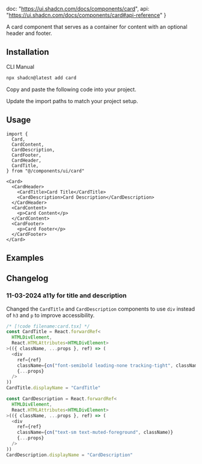   doc: "https://ui.shadcn.com/docs/components/card",
  api: "https://ui.shadcn.com/docs/components/card#api-reference"
}

A card component that serves as a container for content with an optional header and footer.

<ComponentPreview demoName="card-with-form" hint="A card with a form" />

## Installation

<Tabs defaultValue="cli">

<TabsList>
  <TabsTrigger value="cli">CLI</TabsTrigger>
  <TabsTrigger value="manual">Manual</TabsTrigger>
</TabsList>

<TabsContent value="cli">

```bash
npx shadcn@latest add card
```

</TabsContent>

<TabsContent value="manual">

<Steps>

<Step>Copy and paste the following code into your project.</Step>

<ComponentSource name="card" />

<Step>Update the import paths to match your project setup.</Step>

</Steps>

</TabsContent>

</Tabs>

## Usage

<CodeExampleStack>

```tsx
import {
  Card,
  CardContent,
  CardDescription,
  CardFooter,
  CardHeader,
  CardTitle,
} from "@/components/ui/card"
```

```tsx
<Card>
  <CardHeader>
    <CardTitle>Card Title</CardTitle>
    <CardDescription>Card Description</CardDescription>
  </CardHeader>
  <CardContent>
    <p>Card Content</p>
  </CardContent>
  <CardFooter>
    <p>Card Footer</p>
  </CardFooter>
</Card>
```

</CodeExampleStack>

## Examples

<ComponentPreview demoName="card-demo" hint="A card showing notifications settings" />

## Changelog

### 11-03-2024 a11y for title and description

Changed the `CardTitle` and `CardDescription` components to use `div` instead of `h3` and `p` to improve accessibility.

```js
/* [!code filename:card.tsx] */
const CardTitle = React.forwardRef<
  HTMLDivElement,
  React.HTMLAttributes<HTMLDivElement>
>(({ className, ...props }, ref) => (
  <div
    ref={ref}
    className={cn("font-semibold leading-none tracking-tight", className)}
    {...props}
  />
))
CardTitle.displayName = "CardTitle"

const CardDescription = React.forwardRef<
  HTMLDivElement,
  React.HTMLAttributes<HTMLDivElement>
>(({ className, ...props }, ref) => (
  <div
    ref={ref}
    className={cn("text-sm text-muted-foreground", className)}
    {...props}
  />
))
CardDescription.displayName = "CardDescription"